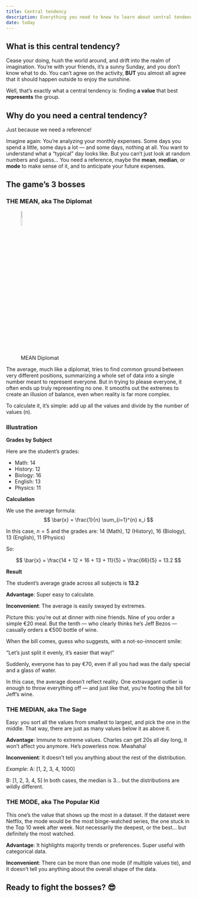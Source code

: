 ```yaml
---
title: Central tendency
description: Everything you need to know to learn about central tendency
date: today
---
```



## What is this central tendency?

Cease your doing, hush the world around, and drift into the realm of imagination.
You’re with your friends, it’s a sunny Sunday, and you don’t know what to do.
You can’t agree on the activity, **BUT** you almost all agree that it should happen outside to enjoy the sunshine.

Well, that’s exactly what a central tendency is: finding **a value** that best **represents** the group.


## Why do you need a central tendency?

Just because we need a reference!

Imagine again:
You’re analyzing your monthly expenses.
Some days you spend a little, some days a lot — and some days, nothing at all.
You want to understand what a “typical” day looks like.
But you can’t just look at random numbers and guess...
You need a reference, maybe the **mean**, **median**, or **mode** to make sense of it,
and to anticipate your future expenses.


## The game's 3 bosses


### THE MEAN, aka The Diplomat

![MEAN Diplomat](../../img/Diplo_mean.png){width=10% fig-align="center"}

The average, much like a diplomat, tries to find common ground between very different positions, summarizing a whole set of data into a single number meant to represent everyone. But in trying to please everyone, it often ends up truly representing no one. It smooths out the extremes to create an illusion of balance, even when reality is far more complex.

To calculate it, it’s simple: add up all the values and divide by the number of values (n).

### Illustration

**Grades by Subject**

Here are the student's grades:

- Math: 14
- History: 12
- Biology: 16
- English: 13
- Physics: 11

**Calculation**

We use the average formula:
$$
\bar{x} = \frac{1}{n} \sum_{i=1}^{n} x_i
$$

In this case, $n = 5$ and the grades are:
$14$ (Math), $12$ (History), $16$ (Biology), $13$ (English), $11$ (Physics)

So:

$$
\bar{x} = \frac{14 + 12 + 16 + 13 + 11}{5} = \frac{66}{5} = 13.2
$$

**Result**

The student's average grade across all subjects is **13.2**


**Advantage**: Super easy to calculate.


**Inconvenient**: The average is easily swayed by extremes.

Picture this: you're out at dinner with nine friends. Nine of you order a simple €20 meal.
But the tenth — who clearly thinks he's Jeff Bezos — casually orders a €500 bottle of wine.

When the bill comes, guess who suggests, with a not-so-innocent smile:

“Let’s just split it evenly, it’s easier that way!”

Suddenly, everyone has to pay €70, even if all you had was the daily special and a glass of water.

In this case, the average doesn’t reflect reality.
One extravagant outlier is enough to throw everything off — and just like that, you’re footing the bill for Jeff’s wine.


### THE MEDIAN, aka The Sage


Easy: you sort all the values from smallest to largest, and pick the one in the middle.
That way, there are just as many values below it as above it.


**Advantage**: Immune to extreme values.
Charles can get 20s all day long, it won’t affect you anymore. He’s powerless now. Mwahaha!


**Inconvenient**: It doesn’t tell you anything about the rest of the distribution.


*Example*:
A: [1, 2, 3, 4, 1000]

B: [1, 2, 3, 4, 5]
In both cases, the median is 3… but the distributions are wildly different.


### THE MODE, aka The Popular Kid


This one’s the value that shows up the most in a dataset.
If the dataset were Netflix, the mode would be the most binge-watched series, the one stuck in the Top 10 week after week.
Not necessarily the deepest, or the best… but definitely the most watched.


**Advantage**: It highlights majority trends or preferences. Super useful with categorical data.


**Inconvenient**: There can be more than one mode (if multiple values tie), and it doesn’t tell you anything about the overall shape of the data.


## Ready to fight the bosses? 😎
